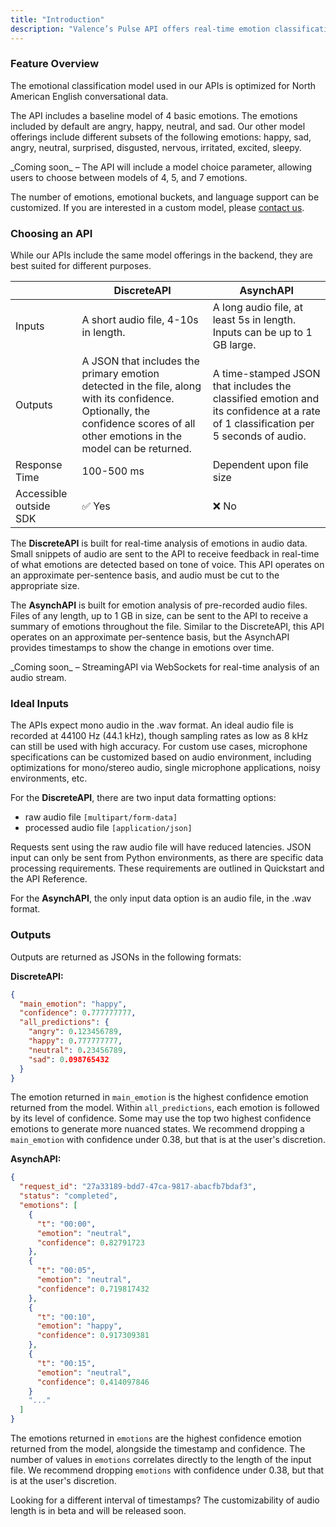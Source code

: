 ```yaml
---
title: "Introduction"
description: "Valence’s Pulse API offers real-time emotion classification of audio data using our proprietary machine learning models. Below are additional details of capabilities and data specifications."
---
```


### Feature Overview

The emotional classification model used in our APIs is optimized for North American English conversational data.

The API includes a baseline model of 4 basic emotions. The emotions included by default are angry, happy, neutral, and sad. Our other model offerings include different subsets of the following emotions: happy, sad, angry, neutral, surprised, disgusted, nervous, irritated, excited, sleepy. 

<Note>
  _Coming soon_ – The API will include a model choice parameter, allowing users to choose between models of 4, 5, and 7 emotions.
</Note>

The number of emotions, emotional buckets, and language support can be customized. If you are interested in a custom model, please [<u>contact us</u>](https://www.valencevibrations.com/contact).

### Choosing an API

While our APIs include the same model offerings in the backend, they are best suited for different purposes.

|                        | DiscreteAPI                                                                                                                                                                     | AsynchAPI                                                                                                                         |
| ---------------------- | ------------------------------------------------------------------------------------------------------------------------------------------------------------------------------- | --------------------------------------------------------------------------------------------------------------------------------- |
| Inputs                 | A short audio file, 4-10s in length.                                                                                                                                            | A long audio file, at least 5s in length. Inputs can be up to 1 GB large.                                                         |
| Outputs                | A JSON that includes the primary emotion detected in the file, along with its confidence. Optionally, the confidence scores of all other emotions in the model can be returned. | A time-stamped JSON that includes the classified emotion and its confidence at a rate of 1 classification per 5 seconds of audio. |
| Response Time          | 100-500 ms                                                                                                                                                                      | Dependent upon file size                                                                                                          |
| Accessible outside SDK | ✅  Yes                                                                                                                                                                          | ❌  No                                                                                                                             |

The **DiscreteAPI** is built for real-time analysis of emotions in audio data. Small snippets of audio are sent to the API to receive feedback in real-time of what emotions are detected based on tone of voice. This API operates on an approximate per-sentence basis, and audio must be cut to the appropriate size.

The **AsynchAPI** is built for emotion analysis of pre-recorded audio files. Files of any length, up to 1 GB in size, can be sent to the API to receive a summary of emotions throughout the file. Similar to the DiscreteAPI, this API operates on an approximate per-sentence basis, but the AsynchAPI provides timestamps to show the change in emotions over time.

<Note>
  _Coming soon_ –  StreamingAPI via WebSockets for real-time analysis of an audio stream.
</Note>

### Ideal Inputs

The APIs expect mono audio in the .wav format. An ideal audio file is recorded at 44100 Hz (44.1 kHz), though sampling rates as low as 8 kHz can still be used with high accuracy. For custom use cases, microphone specifications can be customized based on audio environment, including optimizations for mono/stereo audio, single microphone applications, noisy environments, etc. 

For the **DiscreteAPI**, there are two input data formatting options:

- raw audio file `[multipart/form-data] `
- processed audio file `[application/json]`

Requests sent using the raw audio file will have reduced latencies. JSON input can only be sent from Python environments, as there are specific data processing requirements. These requirements are outlined in Quickstart and the API Reference.

For the **AsynchAPI**, the only input data option is an audio file, in the .wav format.

### Outputs

Outputs are returned as JSONs in the following formats: 

**DiscreteAPI:**

```json
{
  "main_emotion": "happy",
  "confidence": 0.777777777,
  "all_predictions": {
    "angry": 0.123456789,
    "happy": 0.777777777,
    "neutral": 0.23456789,
    "sad": 0.098765432
  }
}
```

The emotion returned in `main_emotion` is the highest confidence emotion returned from the model. Within `all_predictions`, each emotion is followed by its level of confidence. Some may use the top two highest confidence emotions to generate more nuanced states. We recommend dropping a `main_emotion` with confidence under 0.38, but that is at the user's discretion.

**AsynchAPI:**

```json
{
  "request_id": "27a33189-bdd7-47ca-9817-abacfb7bdaf3",
  "status": "completed",
  "emotions": [
    {
      "t": "00:00",
      "emotion": "neutral",
      "confidence": 0.82791723
    },
    {
      "t": "00:05",
      "emotion": "neutral",
      "confidence": 0.719817432
    },
    {
      "t": "00:10",
      "emotion": "happy",
      "confidence": 0.917309381
    },
    {
      "t": "00:15",
      "emotion": "neutral",
      "confidence": 0.414097846
    }
	"..."
  ]
}
```

The emotions returned in `emotions` are the highest confidence emotion returned from the model, alongside the timestamp and confidence. The number of values in `emotions` correlates directly to the length of the input file. We recommend dropping `emotions` with confidence under 0.38, but that is at the user's discretion.

<Check>
  Looking for a different interval of timestamps? The customizability of audio length is in beta and will be released soon.
</Check>